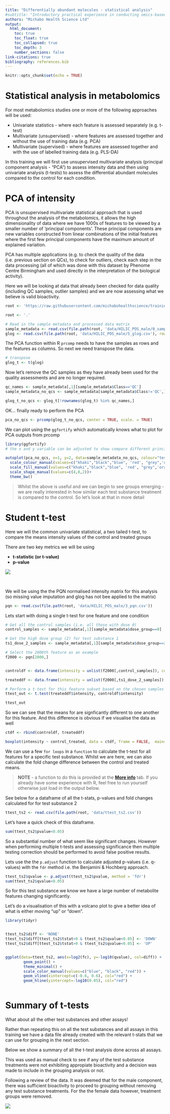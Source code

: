 ```yaml
---
title: "Differentially abundant molecules - statistical analysis"
#subtitle: "Introductory practical experience in conducting omics-based grouping"
authors: "Michabo Health Science Ltd"
output: 
  html_document:
    toc: true
    toc_float: true
    toc_collapsed: true
    toc_depth: 3
    number_sections: false
link-citations: true
bibliography: references.bib
---
```


```r
knitr::opts_chunk$set(echo = TRUE)
```

# Statistical analysis in metabolomics

For most metabolomics studies one or more of the following approaches will be used:

* Univariate statistics - where each feature is assessed separately (e.g. t-test)
* Multivariate (unsupervised) - where features are assessed together and without the use of training data (e.g. PCA)
* Multivariate (supervised) - where features are assessed together and with the use of labelled training data (e.g. PLS-DA)

In this training we will first use unsupervised multivariate analysis (principal component analysis - "PCA") to assess intensity data and then using univariate analysis (t-tests) to assess the differential abundant molecules compared to the control for each condition.


# PCA of intensity

PCA is unsupervised multivariate statistical approach that is used throughout the analysis of the metabolomics, it allows the high dimensionality of data where we have 1000s of features to be viewed by a smaller number of 'principal components'. These principal components are new variables constructed from linear combinations of the initial features where the first few principal components have the maximum amount of explained variation.

PCA has multiple applications (e.g. to check the quality of the data (i.e. previous section on QCs), to check for outliers, check each step in the data processing (all of which was done with this dataset by Phenome Centre Birmingham and used directly in the interpretation of the biological activity).

Here we will be looking at data that already been checked for data quality (including QC samples, outlier samples) and we are now assessing what we believe is valid bioactivity.

```r
root <- 'https://raw.githubusercontent.com/michabohealthscience/training-fsa/main'
```


```r
root <- '.'
```



```r
# Read in the sample metadata and processed data matrix
sample_metadata <- read.csv(file.path(root, 'data/HILIC_POS_male/0_sample_metadata_filtered.csv'))
glog <- read.csv(file.path(root, 'data/HILIC_POS_male/5_glog.csv'), row.names = 1)


```


The PCA function within R `prcomp` needs to have the samples as rows and the features
as columns. So next we need transpose the data. 


```r
# transpose 
glog_t <- t(glog)

```

Now let's remove the QC samples as they have already been used for the quality assessments and are no longer required.

```r
qc_names <- sample_metadata[,1][sample_metadata$Class=='QC']
sample_metadata_no_qcs <- sample_metadata[sample_metadata$Class!='QC',]

glog_t_no_qcs <- glog_t[!rownames(glog_t) %in% qc_names,]

```

OK... finally ready to perform the PCA

```r
pca_no_qcs <- prcomp(glog_t_no_qcs, center = TRUE, scale. = TRUE)
```



We can plot using the `ggfortify` which automatically knows what to plot for PCA outputs from prcomp

```r
library(ggfortify)
# the x and y variable can be adjusted to show compare different principal components

autoplot(pca_no_qcs, x=1, y=2, data=sample_metadata_no_qcs, colour="test_substance",  shape="dose_group", frame=TRUE, frame.colour = 'test_substance')+
  scale_colour_manual(values=c("khaki","black","blue", 'red', "grey",'orange', 'magenta', 'yellow', 'green', 'brown', 'purple'))+
  scale_fill_manual(values=c("khaki","black","blue", 'red', "grey",'orange', 'magenta', 'yellow', 'green', 'brown', 'purple'))+
  scale_shape_manual(values=c(4,8,2))+
  theme_bw()

```


> Whilst the above is useful and we can begin to see groups emerging - we are really interested in how similar each test substance treatment is compared to the control. So let's look at that in more detail




# Student t-test

Here we will the common univariate statistical, a two tailed t-test, to compare the means intensity values of the control and treated groups

There are two key metrics we will be using

* **t-statistic (or t-value)**
* **p-value**

![](t-test.png)

&nbsp;


We will be using the the PQN normalised intensity matrix for this analysis (so missing value imputation and glog has not bee applied to the matrix)

```r
pqn <- read.csv(file.path(root, 'data/HILIC_POS_male/3_pqn.csv'))

```

Lets start with doing a single t-test for one feature and one condition

```r
# Get all the control samples (i.e. all those with dose 0)
control_samples <- sample_metadata[,1][sample_metadata$dose_group==0]

# Get the high dose group (2) for test substance 1
ts1_dose_2_samples <- sample_metadata[,1][sample_metadata$dose_group==2 & sample_metadata$test_substance==1]

# Select the 2000th feature as an example
f2000 <- pqn[2000,]


controldf <- data.frame(intensity = unlist(f2000[,control_samples]), control_treated = 'control')

treateddf <- data.frame(intensity = unlist(f2000[,ts1_dose_2_samples]), control_treated = 'treated')

# Perform a t-test for this feature subset based on the chosen samples
ttest_out <- t.test(treateddf$intensity, controldf$intensity)

ttest_out

```

So we can see that the means for are signficantly different to one another for this feature. And this difference is obvious if we visualise the data as well


```r

ctdf <- rbind(controldf, treateddf)

boxplot(intensity ~ control_treated, data = ctdf, frame = FALSE,  main=f2000['feature_name'])

```


We can use a few `for loops` in a `function` to calculate the t-test for all features for a specific test substance. Whilst we are here, we can also calculate the fold change difference between the control and treated means.


> **NOTE** - a function to do this is provided at the [**More info**](6_more_info.html) tab. If you already have some experience with R, feel free to run yourself otherwise just load in the output below. 


See below for a dataframe of all the t-stats, p-values and fold changes calculated for for test substance 2


```r
ttest_ts2 <- read.csv(file.path(root, 'data/ttest_ts2.csv'))
```

Let's have a quick check of this dataframe. 
```r
sum(ttest_ts2$pvalue<0.05)
```

So a substantial number of what seem like significant changes. However when performing multiple t-tests and assessing significance then multiple testing correction should be performed to avoid false positive results. 

Lets use the the `p.adjust` function to calculate adjusted p-values (i.e. q-values) with the 
`fdr` method i.e. the Benjamini & Hochberg approach. 


```r
ttest_ts2$qvalue <- p.adjust(ttest_ts2$pvalue, method = 'fdr')
sum(ttest_ts2$qvalue<0.05)
```

So for this test substance we know we have a large number of metabolite features changing significantly.

Let's do a visualisation of this with a volcano plot to give a better idea of what is either moving "up" or "down".

```r
library(tidyr)


ttest_ts2$diff <- 'NONE'
ttest_ts2$diff[ttest_ts2$tstat<0 & ttest_ts2$qvalue<0.05] <- 'DOWN'
ttest_ts2$diff[ttest_ts2$tstat>0 & ttest_ts2$qvalue<0.05] <- 'UP'


ggplot(data=ttest_ts2, aes(x=log2(fc), y=-log10(qvalue), col=diff)) +
        geom_point() + 
        theme_minimal() +
        scale_color_manual(values=c("blue", "black", "red")) +
        geom_vline(xintercept=c(-0.6, 0.6), col="red") +
        geom_hline(yintercept=-log10(0.05), col="red")



```

# Summary of t-tests
What about all the other test substances and other assays!

Rather than repeating this on all the test substances and all assays in this training we have a data file already created with the relevant t-stats that we can use for grouping in the next section.

Below we show a summary of all the t-test analysis done across all assays.

This was used as manual check to see if any of the test substance treatments were not exhibiting appropiate bioactivity and a decision was made to include in the grouping analysis or not.

Following a review of the data. It was deemed that for the male component, there was sufficient bioactivity to proceed to grouping without removing any test substance treatments. For the the female data however, treatment groups were removed.


![](ttest_summary.png)


